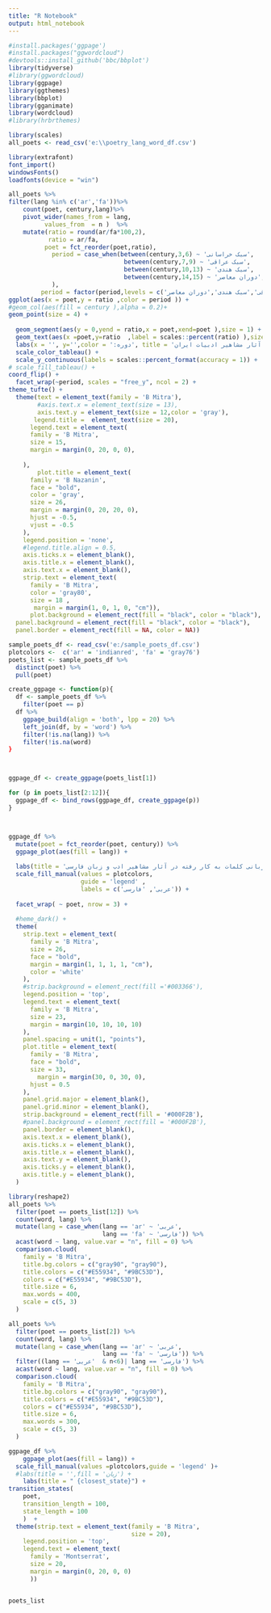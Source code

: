 ```yaml
---
title: "R Notebook"
output: html_notebook
---
```




```r
#install.packages('ggpage')
#install.packages("ggwordcloud")
#devtools::install_github('bbc/bbplot')
library(tidyverse)
#library(ggwordcloud)
library(ggpage)
library(ggthemes)
library(bbplot)
library(gganimate)
library(wordcloud)
#library(hrbrthemes)
```

```r
library(scales)
all_poets <- read_csv('e:\\poetry_lang_word_df.csv')
```
```r
library(extrafont)
font_import()
windowsFonts()
loadfonts(device = "win")


```

```r
all_poets %>% 
filter(lang %in% c('ar','fa'))%>% 
    count(poet, century,lang)%>% 
    pivot_wider(names_from = lang,
          values_from  = n )  %>% 
    mutate(ratio = round(ar/fa*100,2),
           ratio = ar/fa,
          poet = fct_reorder(poet,ratio),
            period = case_when(between(century,3,6) ~ 'سبک خراسانی',
                                between(century,7,9) ~ 'سبک عراقی',
                                between(century,10,13) ~ 'سبک هندی',
                                between(century,14,15) ~ 'دوران معاصر',
            ),
         period = factor(period,levels = c('سبک خراسانی','سبک عراقی','سبک هندی','دوران معاصر')) ) %>% 
ggplot(aes(x = poet,y = ratio ,color = period )) +
#geom_col(aes(fill = century ),alpha = 0.2)+
geom_point(size = 4) +
  
  geom_segment(aes(y = 0,yend = ratio,x = poet,xend=poet ),size = 1) +
  geom_text(aes(x =poet,y=ratio  ,label = scales::percent(ratio) ),size = 5,nudge_y = .2, family = 'B Mitra' ) +
  labs(x = '', y='',color = ':دوره', title = 'نسبت کلمات به کار رفته با ریشه عربی در آثار مشاهیر ادبیات ایران') +
  scale_color_tableau() +
  scale_y_continuous(labels = scales::percent_format(accuracy = 1)) +
# scale_fill_tableau() +
coord_flip() +
  facet_wrap(~period, scales = "free_y", ncol = 2) +
theme_tufte() +
  theme(text = element_text(family = 'B Mitra'),
        #axis.text.x = element_text(size = 13),
        axis.text.y = element_text(size = 12,color = 'gray'),
       legend.title =  element_text(size = 20),
      legend.text = element_text(
      family = 'B Mitra',
      size = 15,
      margin = margin(0, 20, 0, 0),
      
    ),
        plot.title = element_text(
      family = 'B Nazanin',
      face = "bold",
      color = 'gray',
      size = 26,
      margin = margin(0, 20, 20, 0),
      hjust = -0.5,
      vjust = -0.5
    ),
    legend.position = 'none',
    #legend.title.align = 0.5,
    axis.ticks.x = element_blank(),
    axis.title.x = element_blank(),
    axis.text.x = element_blank(),
    strip.text = element_text(
      family = 'B Mitra',
      color = 'gray80',
      size = 18 ,
       margin = margin(1, 0, 1, 0, "cm")),
      plot.background = element_rect(fill = "black", color = "black"),
  panel.background = element_rect(fill = "black", color = "black"),
  panel.border = element_rect(fill = NA, color = NA))
```
```r
sample_poets_df <- read_csv('e:/sample_poets_df.csv')
plotcolors <-  c('ar' = 'indianred', 'fa' = 'gray76')
poets_list <- sample_poets_df %>%
  distinct(poet) %>%
  pull(poet)

create_ggpage <- function(p){
  df <- sample_poets_df %>%
    filter(poet == p)
  df %>%
    ggpage_build(align = 'both', lpp = 20) %>%
    left_join(df, by = 'word') %>%
    filter(!is.na(lang)) %>%
    filter(!is.na(word)
}



ggpage_df <- create_ggpage(poets_list[1])

for (p in poets_list[2:12]){
  ggpage_df <- bind_rows(ggpage_df, create_ggpage(p))
}



ggpage_df %>%
  mutate(poet = fct_reorder(poet, century)) %>%
  ggpage_plot(aes(fill = lang)) +
  
  labs(title = 'ریشه زبانی کلمات به کار رفته در آثار مشاهیر ادب و زبان فارسی', fill = '') +
  scale_fill_manual(values = plotcolors,
                    guide = 'legend' ,
                    labels = c('عربی', 'فارسی')) +
  
  facet_wrap( ~ poet, nrow = 3) +
  
  #heme_dark() +
  theme(
    strip.text = element_text(
      family = 'B Mitra',
      size = 26,
      face = "bold",
      margin = margin(1, 1, 1, 1, "cm"),
      color = 'white'
    ),
    #strip.background = element_rect(fill ='#003366'),
    legend.position = 'top',
    legend.text = element_text(
      family = 'B Mitra',
      size = 23,
      margin = margin(10, 10, 10, 10)
    ),
    panel.spacing = unit(1, "points"),
    plot.title = element_text(
      family = 'B Mitra',
      face = "bold",
      size = 33,
        margin = margin(30, 0, 30, 0),
      hjust = 0.5
    ),
    panel.grid.major = element_blank(),
    panel.grid.minor = element_blank(),
    strip.background = element_rect(fill = '#000F2B'),
    #panel.background = element_rect(fill = '#000F2B'),
    panel.border = element_blank(),
    axis.text.x = element_blank(),
    axis.ticks.x = element_blank(),
    axis.title.x = element_blank(),
    axis.text.y = element_blank(),
    axis.ticks.y = element_blank(),
    axis.title.y = element_blank(),
  )
```


```r
library(reshape2)
all_poets %>%
  filter(poet == poets_list[12]) %>%
  count(word, lang) %>%
  mutate(lang = case_when(lang == 'ar' ~ 'عربی',
                          lang == 'fa' ~ 'فارسی')) %>%
  acast(word ~ lang, value.var = "n", fill = 0) %>%
  comparison.cloud(
    family = 'B Mitra',
    title.bg.colors = c("gray90", "gray90"),
    title.colors = c("#E55934", "#9BC53D"),
    colors = c("#E55934", "#9BC53D"),
    title.size = 6,
    max.words = 400,
    scale = c(5, 3)
  )
```
```r
all_poets %>%
  filter(poet == poets_list[2]) %>%
  count(word, lang) %>%
  mutate(lang = case_when(lang == 'ar' ~ 'عربی',
                          lang == 'fa' ~ 'فارسی')) %>%
  filter((lang == 'عربی'  & n<6)| lang == 'فارسی') %>%
  acast(word ~ lang, value.var = "n", fill = 0) %>% 
  comparison.cloud(
    family = 'B Mitra',
    title.bg.colors = c("gray90", "gray90"),
    title.colors = c("#E55934", "#9BC53D"),
    colors = c("#E55934", "#9BC53D"),
    title.size = 6,
    max.words = 300,
    scale = c(5, 3)
  )
```


```r
ggpage_df %>% 
    ggpage_plot(aes(fill = lang)) + 
  scale_fill_manual(values =plotcolors,guide = 'legend' )+
  #labs(title = '',fill = 'زبان') +
    labs(title = " {closest_state}") +
transition_states(
    poet,
    transition_length = 100,
    state_length = 100
    )  +
  theme(strip.text = element_text(family = 'B Mitra',
                                  size = 20),
    legend.position = 'top',
    legend.text = element_text(     
      family = 'Montserrat',
      size = 20,
      margin = margin(0, 20, 0, 0)
      ))


poets_list
```


